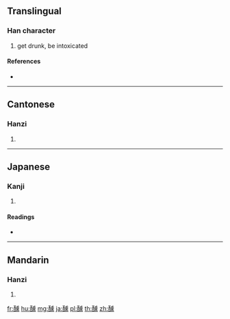 {{character info/new}}
==Translingual==

===Han character===
{{Han char|rn=164|rad=酉|as=14|sn=21|four=12631|canj=MWHGF}}

# get drunk, be intoxicated

====References====
* {{Han ref|kx=1288.240|dkj=40070|dj=1789.090|hdz=63602.020|uh=91BA|ud=37306|bh=C548|bd=50504}}

----

==Cantonese==

===Hanzi===
{{yue-hanzi|jyut=|y=fan1}}

# {{defn|lang=yue|sort=酉14}}

----

==Japanese==

===Kanji===
{{ja-kanji|grade=|rs=酉14}}

# {{defn|lang=ja|sort=酉14}}

====Readings====
* {{ja-readings|on=[[くん]] (kun)|kun=[[よう]] (you)|nanori=}}

----

==Mandarin==

===Hanzi===
{{cmn-hanzi|pin=[[xūn]] ([[xun1]])|wg=hsün<sup>1</sup>}}

# {{defn|lang=cmn|sort=酉14}}

[[fr:醺]]
[[hu:醺]]
[[mg:醺]]
[[ja:醺]]
[[pl:醺]]
[[th:醺]]
[[zh:醺]]
